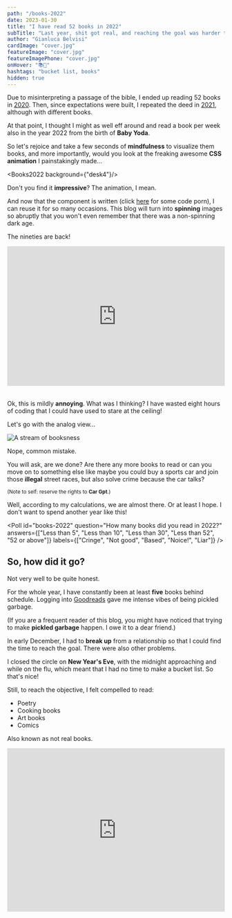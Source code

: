 ```yaml
---
path: "/books-2022"
date: 2023-01-30
title: "I have read 52 books in 2022"
subTitle: "Last year, shit got real, and reaching the goal was harder than ever"
author: "Gianluca Belvisi"
cardImage: "cover.jpg"
featureImage: "cover.jpg"
featureImagePhone: "cover.jpg"
onHover: "📚💍"
hashtags: "bucket list, books"
hidden: true
---
```



Due to misinterpreting a passage of the bible, I ended up reading 52 books in [2020](/books-2020). Then, since expectations were built, I repeated the deed in [2021](/books-2021), although with different books.

At that point, I thought I might as well eff around and read a book per week also in the year 2022 from the birth of **Baby Yoda**.

So let's rejoice and take a few seconds of **mindfulness** to visualize them books, and more importantly, would you look at the freaking awesome **CSS animation** I painstakingly made...

<Books2022 background={"desk4"}/>

Don't you find it **impressive**? The animation, I mean.

And now that the component is written (click [here](https://github.com/gianlucabelvisi/gianlucabelvisi.com/blob/master/src/components/blog/PhotoStack.js) for some code porn), I can reuse it for so many occasions. This blog will turn into **spinning** images so abruptly that you won't even remember that there was a non-spinning dark age.

The nineties are back!

<div style="width:100%;height:0;padding-bottom:64%;position:relative;margin-bottom:2rem;"><iframe src="https://giphy.com/embed/fJKG1UTK7k64w" width="100%" height="100%" style="position:absolute" frameBorder="0" class="giphy-embed" allowFullScreen></iframe></div>

Ok, this is mildly **annoying**. What was I thinking? I have wasted eight hours of coding that I could have used to stare at the ceiling!

Let's go with the analog view...

![A stream of booksness](goodreads.jpg)

<FigureLabel>Nope, common mistake.</FigureLabel>

You will ask, are we done? Are there any more books to read or can you move on to something else like maybe you could buy a sports car and join those **illegal** street races, but also solve crime because the car talks?

<small>(Note to self: reserve the rights to <strong>Car Gpt</strong>.)</small>
<p></p>

Well, according to my calculations, we are almost there. Or at least I hope. I don't want to spend another year like this!

<Poll id="books-2022"
      question="How many books did you read in 2022?"
      answers={["Less than 5", "Less than 10", "Less than 30", "Less than 52", "52 or above"]}
      labels={["Cringe", "Not good", "Based", "Noice!", "Liar"]}
/>

## So, how did it go?

Not very well to be quite honest.

For the whole year, I have constantly been at least **five** books behind schedule. Logging into [Goodreads](https://www.goodreads.com/user/show/12362887-gianluca-belvisi) gave me intense vibes of being pickled garbage.

(If you are a frequent reader of this blog, you might have noticed that trying to make **pickled garbage** happen. I owe it to a dear friend.)

In early December, I had to **break up** from a relationship so that I could find the time to reach the goal. There were also other problems.

I closed the circle on **New Year's Eve**, with the midnight approaching and while on the flu, which meant that I had no time to make a bucket list. So that's nice!

Still, to reach the objective, I felt compelled to read:
* Poetry
* Cooking books
* Art books
* Comics

Also known as not real books.

<div style="width:100%;height:0;padding-bottom:75%;position:relative;margin-bottom:2rem;">
    <iframe src="https://giphy.com/embed/gtakVlnStZUbe" width="100%" height="100%" style="position:absolute" frameBorder="0" class="giphy-embed" allowFullScreen/>
</div>
<FigureLabel>Gottem!</FigureLabel>


There are a few reasons for this lackluster performance.

First, not being in a **pandemic** limits significantly the possibilities to read, which is unfortunate. Also, work was a thing, I increased my workout time, I once saw a cute dog, and it was generally nice outside. People were naked.

Speaking of, at the beginning of the year I have been involved with some **crazy** dating schedule. Not to brag. While now my dating is way more normalized in its lack-thereofness. Again, not to brag. 🥲

So, it's very easy to blame **myself** for almost messing up my goal, but it's **significantly** easier to blame...

## Elden Ring

![Elden Ringu](eldenring.jpg)

The masterpiece of **From Software**, notorious for making extremely difficult games, dropped last March, and it's been the obsession of several players and, hum, readers.

Written by George RR Martin, who would rather write the menu of a family restaurant than finish **The Winds of Winter**, Elden Ring stole 130 hours of my life. Or should I say enriched? Jury is out.

![Good advice](tfbh.jpg)

<FigureLabel>If you know the game, this is very funny!</FigureLabel>


I created a character, named her Paola, and made her strong in **Magic**. Then, JKR spewed a bunch of hideous ideas via The Twitter, and I changed her into a **bloodthirsty** assassin. I mean, my character, not JKR.

![Le drip](drip.jpg)

<FigureLabel>Drip check: this is Paola before the class reassignment. Yes, she's not wearing any pants. It penalizes her defense, but I really like legs. </FigureLabel>

But I digress. Let's go back to books.

## Smaller vs larger

![It's not the size that matters](size.png)

## Left hand of darkness

So freaking well written. You read a sentence and you are like omg this sentence is really good. Let's read the next one, oh this is also good, and this, and this.


## Rendezvous with Rama

Denis Villeneuve.

Evil or friendly aliens. Third option.

spoiler tag what if they just don't care about us?

## Surely you are joking, Mr Feynman

asd

## Malenia

nifiri crazy parry

cray cray, woah, i wonder how many hours went into that

reading her moves

malenia's ex akward but it add to the lore

Malenia kills her ex. and I mean, i get it.

<YouTube source={"RUwlhu5bcxU"}/>


## Philosophy



![Plato](plato.jpg)

writing a post about philosophy. I should prob read about it. Phi

it's like *bro, who hurt you? Why are you like this?*

There are exceptions, and they are from people that are still alive and hence would not tolerate to be shamed on this blog, so they put an effort.

The following are two examples:

## The big picture

Sean Carroll is probably the best Science and Philosophy communicators, and this is said by one that believe that Bill Nye and Neil Degrasse Tyson belong to prison.

By the way, Carroll provides the best solution to the (in)famous Trolley Problem. I will not spoil it here. Please wait for my post in -- checks notes -- March.

## The fabric of reality

David
* Quantum theory
* The theory of evolution
* Epistemology (theory of knowledge)
* Computational theory

The Author establishes the Multiverse in chapter 1 as an inevitability, then it proceeds to wild ride us


asd


## Comic strips

asd

## Big books

![big books](bigbooks.jpg)

Never been a big books kind of person. More an average book size and cup.

Sorry about the juvenile humor.


last year I had the courage to speak Truth: audio books are books.
Now I am back with another truth bomb. Big books are books. (I was joking before.)

## Why books?

asd


## Conclusions

![Elden Beast](final.jpg)





